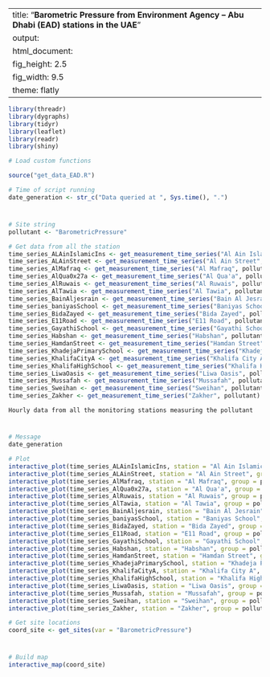 
---
title: "**Barometric Pressure from Environment Agency – Abu Dhabi (EAD) stations in the UAE**"
output:
  html_document:
    fig_height: 2.5
    fig_width: 9.5
    theme: flatly
---

```{r set_up, message = FALSE, echo = FALSE, warning = FALSE}
library(threadr)
library(dygraphs)
library(tidyr)
library(leaflet)
library(readr)
library(shiny)

# Load custom functions

source("get_data_EAD.R")

# Time of script running
date_generation <- str_c("Data queried at ", Sys.time(), ".")
```
# 

## 
```{r import_data, message = FALSE, echo = FALSE, results = "hide", cache = TRUE, warning = FALSE}

# Site string
pollutant <- "BarometricPressure"

# Get data from all the station
time_series_ALAinIslamicIns <- get_measurement_time_series("Al Ain Islamic Ins", pollutant)
time_series_ALAinStreet <- get_measurement_time_series("Al Ain Street", pollutant)
time_series_AlMafraq <- get_measurement_time_series("Al Mafraq", pollutant)
time_series_AlQua0x27a <- get_measurement_time_series("Al Qua'a", pollutant)
time_series_AlRuwais <- get_measurement_time_series("Al Ruwais", pollutant)
time_series_AlTawia <- get_measurement_time_series("Al Tawia", pollutant)
time_series_BainAljesrain <- get_measurement_time_series("Bain Al Jesrain", pollutant)
time_series_baniyasSchool <- get_measurement_time_series("Baniyas School", pollutant)
time_series_BidaZayed <- get_measurement_time_series("Bida Zayed", pollutant)
time_series_E11Road <- get_measurement_time_series("E11 Road", pollutant)
time_series_GayathiSchool <- get_measurement_time_series("Gayathi School", pollutant)
time_series_Habshan <- get_measurement_time_series("Habshan", pollutant)
time_series_HamdanStreet <- get_measurement_time_series("Hamdan Street", pollutant)
time_series_KhadejaPrimarySchool <- get_measurement_time_series("Khadeja Primary School", pollutant)
time_series_KhalifaCityA <- get_measurement_time_series("Khalifa City A", pollutant)
time_series_KhalifaHighSchool <- get_measurement_time_series("Khalifa High School", pollutant)
time_series_LiwaOasis <- get_measurement_time_series("Liwa Oasis", pollutant)
time_series_Mussafah <- get_measurement_time_series("Mussafah", pollutant)
time_series_Sweihan <- get_measurement_time_series("Sweihan", pollutant)
time_series_Zakher <- get_measurement_time_series("Zakher", pollutant)
```

 `Hourly data from all the monitoring stations measuring the pollutant`
 
# 

## 

```{r plot_EAD_LAT, echo = FALSE, cache = TRUE}
# Message
date_generation

# Plot
interactive_plot(time_series_ALAinIslamicIns, station = "Al Ain Islamic Ins", group =   pollutant, pollu="BarometricPressure")
interactive_plot(time_series_ALAinStreet, station = "Al Ain Street", group = pollutant, pollu="BarometricPressure")
interactive_plot(time_series_AlMafraq, station = "Al Mafraq", group = pollutant, pollu="BarometricPressure")
interactive_plot(time_series_AlQua0x27a, station = "Al Qua'a", group = pollutant, pollu="BarometricPressure")
interactive_plot(time_series_AlRuwais, station = "Al Ruwais", group = pollutant, pollu="BarometricPressure")
interactive_plot(time_series_AlTawia, station = "Al Tawia", group = pollutant, pollu="BarometricPressure")
interactive_plot(time_series_BainAljesrain, station = "Bain Al Jesrain", group = pollutant, pollu="BarometricPressure")
interactive_plot(time_series_baniyasSchool, station = "Baniyas School", group = pollutant, pollu="BarometricPressure")
interactive_plot(time_series_BidaZayed, station = "Bida Zayed", group = pollutant, pollu="BarometricPressure")
interactive_plot(time_series_E11Road, station = "E11 Road", group = pollutant, pollu="BarometricPressure")
interactive_plot(time_series_GayathiSchool, station = "Gayathi School", group = pollutant, pollu="BarometricPressure")
interactive_plot(time_series_Habshan, station = "Habshan", group = pollutant, pollu="BarometricPressure")
interactive_plot(time_series_HamdanStreet, station = "Hamdan Street", group = pollutant, pollu="BarometricPressure")
interactive_plot(time_series_KhadejaPrimarySchool, station = "Khadeja Primary School", group = pollutant, pollu="BarometricPressure")
interactive_plot(time_series_KhalifaCityA, station = "Khalifa City A", group = pollutant, pollu="BarometricPressure")
interactive_plot(time_series_KhalifaHighSchool, station = "Khalifa High School", group =pollutant, pollu="BarometricPressure")
interactive_plot(time_series_LiwaOasis, station = "Liwa Oasis", group = pollutant, pollu="BarometricPressure")
interactive_plot(time_series_Mussafah, station = "Mussafah", group = pollutant, pollu="BarometricPressure")
interactive_plot(time_series_Sweihan, station = "Sweihan", group = pollutant, pollu="BarometricPressure")
interactive_plot(time_series_Zakher, station = "Zakher", group = pollutant, pollu="BarometricPressure")


```


```{r import_data_for_map, message = FALSE, echo = FALSE, results = "hide", cache = TRUE}
# Get site locations
coord_site <- get_sites(var = "BarometricPressure")

```
#
 
##

```{r map, fig.height = 8, echo = FALSE, message = FALSE, cache = TRUE}
# Build map
interactive_map(coord_site)
```

 
 
